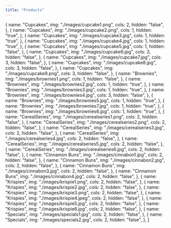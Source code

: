 ```yaml
---
title: "Products"
---
```


  {
    name: "Cupcakes",
    img: "./images/cupcake1.png",
    cols: 2,
    hidden: "false",
  },
  {
    name: "Cupcakes",
    img: "./images/cupcake2.png",
    cols: 1,
    hidden: "true",
  },
  {
    name: "Cupcakes",
    img: "./images/cupcake3.jpg",
    cols: 1,
    hidden: "true",
  },
  {
    name: "Cupcakes",
    img: "./images/cupcake4.jpg",
    cols: 1,
    hidden: "true",
  },
  {
    name: "Cupcakes",
    img: "./images/cupcake5.jpg",
    cols: 1,
    hidden: "false",
  },
  {
    name: "Cupcakes",
    img: "./images/cupcake6.jpg",
    cols: 3,
    hidden: "false",
  },
  {
    name: "Cupcakes",
    img: "./images/cupcake7.jpg",
    cols: 3,
    hidden: "false",
  },
  {
    name: "Cupcakes",
    img: "./images/cupcake8.jpg",
    cols: 3,
    hidden: "false",
  },
  {
    name: "Cupcakes",
    img: "./images/cupcake9.png",
    cols: 3,
    hidden: "false",
  },
  {
    name: "Brownies",
    img: "./images/brownies1.png",
    cols: 1,
    hidden: "false",
  },
  {
    name: "Brownies",
    img: "./images/brownies2.jpg",
    cols: 1,
    hidden: "true",
  },
  {
    name: "Brownies",
    img: "./images/brownies3.jpg",
    cols: 1,
    hidden: "true",
  },
  {
    name: "Brownies",
    img: "./images/brownies4.jpg",
    cols: 3,
    hidden: "false",
  },
  {
    name: "Brownies",
    img: "./images/brownies5.jpg",
    cols: 1,
    hidden: "true",
  },
  {
    name: "Brownies",
    img: "./images/brownies7.jpg",
    cols: 1,
    hidden: "true",
  },
  {
    name: "Brownies",
    img: "./images/brownies6.jpg",
    cols: 1,
    hidden: "true",
  },
  {
    name: "CerealSeries",
    img: "./images/cerealseries1.png",
    cols: 2,
    hidden: "false",
  },
  {
    name: "CerealSeries",
    img: "./images/cerealseries2.png",
    cols: 2,
    hidden: "false",
  },
  {
    name: "CerealSeries",
    img: "./images/cerealseries3.jpg",
    cols: 2,
    hidden: "false",
  },
  {
    name: "CerealSeries",
    img: "./images/cerealseries4.jpg",
    cols: 2,
    hidden: "false",
  },
  {
    name: "CerealSeries",
    img: "./images/cerealseries5.jpg",
    cols: 2,
    hidden: "false",
  },
  {
    name: "CerealSeries",
    img: "./images/cerealseries6.jpg",
    cols: 2,
    hidden: "false",
  },
  {
    name: "Cinnamon Buns",
    img: "./images/cinnabon1.jpg",
    cols: 2,
    hidden: "false",
  },
  {
    name: "Cinnamon Buns",
    img: "./images/cinnabon2.jpg",
    cols: 2,
    hidden: "false",
  },
  {
    name: "Cinnamon Buns",
    img: "./images/cinnabon3.jpg",
    cols: 2,
    hidden: "false",
  },
  {
    name: "Cinnamon Buns",
    img: "./images/cinnabon4.jpg",
    cols: 2,
    hidden: "false",
  },
  {
    name: "Krispies",
    img: "./images/krispie1.png",
    cols: 2,
    hidden: "false",
  },
  {
    name: "Krispies",
    img: "./images/krispie2.jpg",
    cols: 2,
    hidden: "false",
  },
  {
    name: "Krispies",
    img: "./images/krispie3.png",
    cols: 2,
    hidden: "false",
  },
  {
    name: "Krispies",
    img: "./images/krispie4.jpeg",
    cols: 2,
    hidden: "false",
  },
  {
    name: "Krispies",
    img: "./images/krispie5.jpg",
    cols: 2,
    hidden: "false",
  },
  {
    name: "Krispies",
    img: "./images/krispie6.jpg",
    cols: 2,
    hidden: "false",
  },
  {
    name: "Specials",
    img: "./images/specials1.jpg",
    cols: 2,
    hidden: "false",
  },
  {
    name: "Specials",
    img: "./images/specials2.jpg",
    cols: 2,
    hidden: "false",
  },
]
